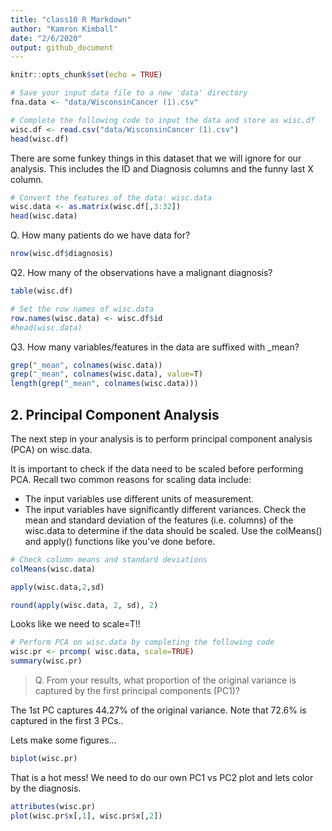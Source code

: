 ```yaml
---
title: "class10 R Markdown"
author: "Kamron Kimball"
date: "2/6/2020"
output: github_document
---
```


```r
knitr::opts_chunk$set(echo = TRUE)
```


```r
# Save your input data file to a new 'data' directory
fna.data <- "data/WisconsinCancer (1).csv"

# Complete the following code to input the data and store as wisc.df
wisc.df <- read.csv("data/WisconsinCancer (1).csv")
head(wisc.df)
```


There are some funkey things in this dataset that we will ignore for our analysis. This includes the ID and Diagnosis columns and the funny last X column.


```r
# Convert the features of the data: wisc.data
wisc.data <- as.matrix(wisc.df[,3:32])
head(wisc.data)
```

Q. How many patients do we have data for?

```r
nrow(wisc.df$diagnosis)
```

Q2. How many of the observations have a malignant diagnosis?

```r
table(wisc.df)
```

```r
# Set the row names of wisc.data
row.names(wisc.data) <- wisc.df$id
#head(wisc.data)
```

Q3. How many variables/features in the data are suffixed with _mean?

```r
grep("_mean", colnames(wisc.data))
grep("_mean", colnames(wisc.data), value=T)
length(grep("_mean", colnames(wisc.data)))

```



## 2. Principal Component Analysis

The next step in your analysis is to perform principal component analysis (PCA) on wisc.data.

It is important to check if the data need to be scaled before performing PCA. Recall two common reasons for scaling data include:

 - The input variables use different units of measurement.
 - The input variables have significantly different variances.
Check the mean and standard deviation of the features (i.e. columns) of the wisc.data to determine if the data should be scaled. Use the colMeans() and apply() functions like you’ve done before.

```r
# Check column means and standard deviations
colMeans(wisc.data)

apply(wisc.data,2,sd)
```



```r
round(apply(wisc.data, 2, sd), 2)
```

Looks like we need to scale=T!!

```r
# Perform PCA on wisc.data by completing the following code
wisc.pr <- prcomp( wisc.data, scale=TRUE)
summary(wisc.pr)
```

> Q. From your results, what proportion of the original variance is captured by the first principal components (PC1)?

The 1st PC captures 44.27% of the original variance. Note that 72.6% is captured in the first 3 PCs..

Lets make some figures...
```r
biplot(wisc.pr)
```

That is a hot mess! We need to do our own PC1 vs PC2 plot and lets color by the diagnosis.

```r
attributes(wisc.pr)
plot(wisc.pr$x[,1], wisc.pr$x[,2])
```




